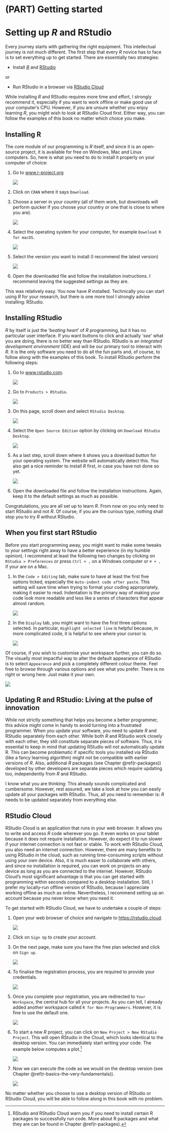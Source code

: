 # (PART) Getting started {.unnumbered}

# Setting up *R* and RStudio {#setting-up-r-and-rstudio}

Every journey starts with gathering the right equipment. This intellectual journey is not much different. The first step that every *R* novice has to face is to set everything up to get started. There are essentially two strategies:

-   Install [*R*](https://www.r-project.org "R"){target="_blank"} and [RStudio](https://www.rstudio.com "RStudio"){target="_blank"}

or

-   Run RStudio in a browser via [RStudio Cloud](https://rstudio.cloud "RStudio Cloud"){target="_blank"}

While installing *R* and RStudio requires more time and effort, I strongly recommend it, especially if you want to work offline or make good use of your computer's CPU. However, if you are unsure whether you enjoy learning *R*, you might wish to look at RStudio Cloud first. Either way, you can follow the examples of this book no matter which choice you make.

## Installing R {#installing-r}

The core module of our programming is *R* itself, and since it is an open-source project, it is available for free on Windows, Mac and Linux computers. So, here is what you need to do to install it properly on your computer of choice:

1.  Go to [www.r-project.org](https://www.r-project.org%5D(https://www.r-project.org) "www.r-project.org"){target="_blank"}

    ![](images/chapter_03_img/r_project/00_r_project_page.png)

2.  Click on `CRAN` where it says `Download`.

3.  Choose a server in your country (all of them work, but downloads will perform quicker if you choose your country or one that is close to where you are).

    ![](images/chapter_03_img/r_project/01_r_project_cran_mirror.png)

4.  Select the operating system for your computer, for example `Download R for macOS`.

    ![](images/chapter_03_img/r_project/02_r_project_os_choice.png)

5.  Select the version you want to install (I recommend the latest version)

    ![](images/chapter_03_img/r_project/03_r_project_version_choice.png)

6.  Open the downloaded file and follow the installation instructions. I recommend leaving the suggested settings as they are.

This was relatively easy. You now have *R* installed. Technically you can start using *R* for your research, but there is one more tool I strongly advise installing: RStudio.

## Installing RStudio {#installing-rstudio}

*R* by itself is just the '*beating heart*' of *R* programming, but it has no particular user interface. If you want buttons to click and actually '*see*' what you are doing, there is no better way than RStudio. RStudio is an *integrated development environment* (IDE) and will be our primary tool to interact with *R*. It is the only software you need to do all the fun parts and, of course, to follow along with the examples of this book. To install RStudio perform the following steps:

1.  Go to [www.rstudio.com](https://www.rstudio.com%5D(https://www.rstudio.com) "www.rstudio.com"){target="_blank"}.

    ![](images/chapter_03_img/rstudio/01_rstudio_main_page.png)

2.  Go to `Products > RStudio`.

    ![](images/chapter_03_img/rstudio/02_rstudio_main_page_menu.png)

3.  On this page, scroll down and select `RStudio Desktop`.

    ![](images/chapter_03_img/rstudio/03_rstudio_select_version.png)

4.  Select the `Open Source Edition` option by clicking on `Download RStudio Desktop`.

    ![](images/chapter_03_img/rstudio/04_rstudio_select_edition.png)

5.  As a last step, scroll down where it shows you a download button for your operating system. The website will automatically detect this. You also get a nice reminder to install *R* first, in case you have not done so yet.

    ![](images/chapter_03_img/rstudio/05_rstudio_download.png)

6.  Open the downloaded file and follow the installation instructions. Again, keep it to the default settings as much as possible.

Congratulations, you are all set up to learn *R*. From now on you only need to start RStudio and not *R*. Of course, if you are the curious type, nothing shall stop you to try *R* without RStudio.

## When you first start RStudio {#when-you-first-start-rstudio}

Before you start programming away, you might want to make some tweaks to your settings right away to have a better experience (in my humble opinion). I recommend at least the following two changes by clicking on `RStudio > Preferences` or press `Ctrl + ,` on a Windows computer or `⌘ + ,` if your are on a Mac.

1.  In the `Code > Editing` tab, make sure to have at least the first five options ticked, especially the `Auto-indent code after paste`. This setting will save time when trying to format your coding appropriately, making it easier to read. Indentation is the primary way of making your code look more readable and less like a series of characters that appear almost random.

    ![](images/chapter_03_img/rstudio_preferences/00_rstudio_preferences_editing.png)

2.  In the `Display` tab, you might want to have the first three options selected. In particular, `Highlight selected line` is helpful because, in more complicated code, it is helpful to see where your cursor is.

    ![](images/chapter_03_img/rstudio_preferences/01_rstudio_preferences_display.png)

Of course, if you wish to customise your workspace further, you can do so. The visually most impactful way to alter the default appearance of RStudio is to select `Appearance` and pick a completely different colour theme. Feel free to browse through various options and see what you prefer. There is no right or wrong here. Just make it your own.

![](images/chapter_03_img/rstudio_preferences/02_rstudio_preferences_appearance.png)

## Updating R and RStudio: Living at the pulse of innovation {#updating-r-and-rstudio}

While not strictly something that helps you become a better programmer, this advice might come in handy to avoid turning into a frustrated programmer. When you update your software, you need to update *R* and RStudio separately from each other. While both *R* and RStudio work closely with each other, they still constitute separate pieces of software. Thus, it is essential to keep in mind that updating RStudio will not automatically update R. This can become problematic if specific tools you installed via RStudio (like a fancy learning algorithm) might not be compatible with earlier versions of *R*. Also, additional *R* packages (see Chapter \@ref(r-packages)) developed by other developers are separate pieces which require updating too, independently from *R* and RStudio.

I know what you are thinking: This already sounds complicated and cumbersome. However, rest assured, we take a look at how you can easily update all your packages with RStudio. Thus, all you need to remember is: *R* needs to be updated separately from everything else.

## RStudio Cloud {#rstudio-cloud}

RStudio Cloud is an application that runs in your web browser. It allows you to write and access *R* code wherever you go. It even works on your tablet because it does not require installation. However, do expect it to run slower if your internet connection is not fast or stable. To work with RStudio Cloud, you also need an internet connection. However, there are many benefits to using RStudio in the cloud, such as running time-consuming scripts without using your own device. Also, it is much easier to collaborate with others, and since no installation is required, you can work on projects on any device as long as you are connected to the internet. However, RStudio Cloud's most significant advantage is that you can get started with programming within seconds compared to a desktop installation. Still, I prefer my locally-run offline version of RStudio, because I appreciate working offline as much as online. Nevertheless, I recommend setting up an account because you never know when you need it.

To get started with RStudio Cloud, we have to undertake a couple of steps:

1.  Open your web browser of choice and navigate to <https://rstudio.cloud>.

    ![](images/chapter_03_img/rstudio_cloud/01_rstudio_cloud.png)

2.  Click on `Sign Up` to create your account.

3.  On the next page, make sure you have the free plan selected and click on `Sign up`.

    ![](images/chapter_03_img/rstudio_cloud/02_rstudio_cloud.png)

4.  To finalise the registration process, you are required to provide your credentials.

    ![](images/chapter_03_img/rstudio_cloud/03_rstudio_cloud.png)

5.  Once you complete your registration, you are redirected to `Your Workspace`, the central hub for all your projects. As you can tell, I already added another workspace called `R for Non-Programmers`. However, it is fine to use the default one.

    ![](images/chapter_03_img/rstudio_cloud/05_rstudio_cloud.png)

6.  To start a new *R* project, you can click on `New Project > New RStudio Project`. This will open RStudio in the Cloud, which looks identical to the desktop version. You can immediately start writing your code. The example below computes a plot.[^setting_up_r_rstudio-1]

    ![](images/chapter_03_img/rstudio_cloud/06_rstudio_cloud.png)

7.  Now we can execute the code as we would on the desktop version (see Chapter \@ref(r-basics-the-very-fundamentals)).

    ![](images/chapter_03_img/rstudio_cloud/07_rstudio_cloud.png)

[^setting_up_r_rstudio-1]: RStudio and RStudio Cloud warn you if you need to install certain R packages to successfully run code. More about R packages and what they are can be found in Chapter \@ref(r-packages).

No matter whether you choose to use a desktop version of RStudio or RStudio Cloud, you will be able to follow along in this book with no problem.
